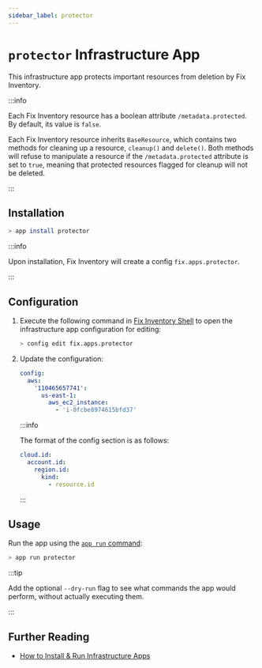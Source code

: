 ```yaml
---
sidebar_label: protector
---
```


# `protector` Infrastructure App

This infrastructure app protects important resources from deletion by Fix Inventory.

:::info

Each Fix Inventory resource has a boolean attribute `/metadata.protected`. By default, its value is `false`.

Each Fix Inventory resource inherits `BaseResource`, which contains two methods for cleaning up a resource, `cleanup()` and `delete()`. Both methods will refuse to manipulate a resource if the `/metadata.protected` attribute is set to `true`, meaning that protected resources flagged for cleanup will not be deleted.

:::

## Installation

```bash
> app install protector
```

:::info

Upon installation, Fix Inventory will create a config `fix.apps.protector`.

:::

## Configuration

1. Execute the following command in [Fix Inventory Shell](../components/shell.mdx) to open the infrastructure app configuration for editing:

   ```bash
   > config edit fix.apps.protector
   ```

2. Update the configuration:

   ```yaml title="protector configuration"
   config:
     aws:
       '110465657741':
         us-east-1:
           aws_ec2_instance:
             - 'i-0fcbe8974615bfd37'
   ```

   :::info

   The format of the config section is as follows:

   ```yaml
   cloud.id:
     account.id:
       region.id:
         kind:
           - resource.id
   ```

   :::

## Usage

Run the app using the [`app run` command](../cli/app/run.mdx):

```bash
> app run protector
```

:::tip

Add the optional `--dry-run` flag to see what commands the app would perform, without actually executing them.

:::

## Further Reading

- [How to Install & Run Infrastructure Apps](../../how-to-guides/infrastructure-apps/install-and-run-infrastructure-apps.mdx)
